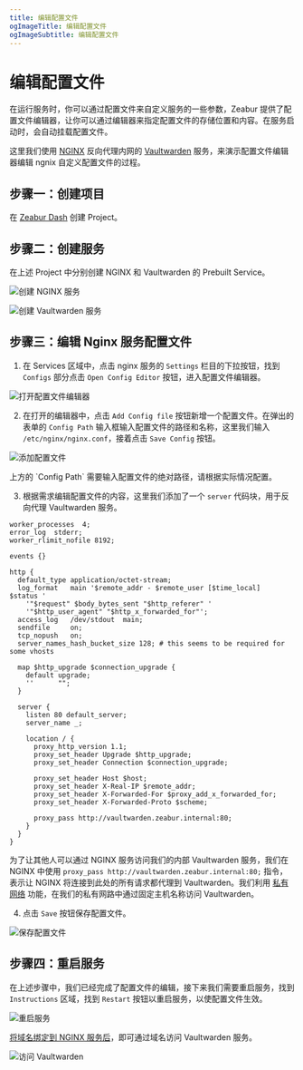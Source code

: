 ```yaml
---
title: 编辑配置文件
ogImageTitle: 编辑配置文件
ogImageSubtitle: 编辑配置文件
---
```



# 编辑配置文件

在运行服务时，你可以通过配置文件来自定义服务的一些参数，Zeabur 提供了配置文件编辑器，让你可以通过编辑器来指定配置文件的存储位置和内容。在服务启动时，会自动挂载配置文件。

这里我们使用 [NGINX](https://nginx.com/) 反向代理内网的 [Vaultwarden](https://github.com/dani-garcia/vaultwarden) 服务，来演示配置文件编辑器编辑 ngnix 自定义配置文件的过程。

## 步骤一：创建项目

在 [Zeabur Dash](https://dash.zeabur.com/) 创建 Project。

## 步骤二：创建服务

在上述 Project 中分别创建 NGINX 和 Vaultwarden 的 Prebuilt Service。

![创建 NGINX 服务](/data-management/config-edit/create-nginx-service.en-US.png)

![创建 Vaultwarden 服务](/data-management/config-edit/create-vultwarden-service.en-US.png)

## 步骤三：编辑 Nginx 服务配置文件

1. 在 Services 区域中，点击 nginx 服务的 `Settings` 栏目的下拉按钮，找到 `Configs` 部分点击 `Open Config Editor` 按钮，进入配置文件编辑器。

![打开配置文件编辑器](/data-management/config-edit/open-config-editor.en-US.png)

2. 在打开的编辑器中，点击 `Add Config file` 按钮新增一个配置文件。在弹出的表单的 `Config Path` 输入框输入配置文件的路径和名称，这里我们输入 `/etc/nginx/nginx.conf`，接着点击 `Save Config` 按钮。

![添加配置文件](/data-management/config-edit/create-new-config.en-US.png)

<Callout>
    上方的 `Config Path` 需要输入配置文件的绝对路径，请根据实际情况配置。
</Callout>

3. 根据需求编辑配置文件的内容，这里我们添加了一个 `server` 代码块，用于反向代理 Vaultwarden 服务。

```nginx
worker_processes  4;
error_log  stderr;
worker_rlimit_nofile 8192;

events {}

http {
  default_type application/octet-stream;
  log_format   main '$remote_addr - $remote_user [$time_local]  $status '
    '"$request" $body_bytes_sent "$http_referer" '
    '"$http_user_agent" "$http_x_forwarded_for"';
  access_log   /dev/stdout  main;
  sendfile     on;
  tcp_nopush   on;
  server_names_hash_bucket_size 128; # this seems to be required for some vhosts

  map $http_upgrade $connection_upgrade {
    default upgrade;
    ''      "";
  }

  server {
    listen 80 default_server;
    server_name _;

    location / {
      proxy_http_version 1.1;
      proxy_set_header Upgrade $http_upgrade;
      proxy_set_header Connection $connection_upgrade;

      proxy_set_header Host $host;
      proxy_set_header X-Real-IP $remote_addr;
      proxy_set_header X-Forwarded-For $proxy_add_x_forwarded_for;
      proxy_set_header X-Forwarded-Proto $scheme;

      proxy_pass http://vaultwarden.zeabur.internal:80;
    }
  }
}
```
为了让其他人可以通过 NGINX 服务访问我们的内部 Vaultwarden 服务，我们在 NGINX 中使用 `proxy_pass http://vaultwarden.zeabur.internal:80;` 指令，表示让 NGINX 将连接到此处的所有请求都代理到 Vaultwarden。我们利用 [私有网络](/deploy/private-networking) 功能，在我们的私有网路中通过固定主机名称访问 Vaultwarden。

4. 点击 `Save` 按钮保存配置文件。

![保存配置文件](/data-management/config-edit/save-config.en-US.png)

## 步骤四：重启服务

在上述步骤中，我们已经完成了配置文件的编辑，接下来我们需要重启服务，找到 `Instructions` 区域，找到 `Restart` 按钮以重启服务，以使配置文件生效。

![重启服务](/data-management/config-edit/restart-service.en-US.png)

[将域名绑定到 NGINX 服务后](/deploy/domain-binding)，即可通过域名访问 Vaultwarden 服务。

![访问 Vaultwarden](/data-management/config-edit/vultwarden-service.en-US.png)
